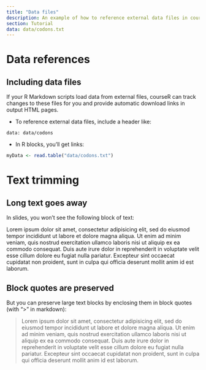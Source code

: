 ```yaml
---
title: "Data files"
description: An example of how to reference external data files in courseR projects.  Also includes examples of text trimming in slide generation.
section: Tutorial
data: data/codons.txt
---
```


# Data references

## Including data files

If your R Markdown scripts load data from external files, courseR can track changes to these files for you and provide automatic download links in output HTML pages.

* To reference external data files, include a header like:

```
data: data/codons
```

* In R blocks, you'll get links:

```r
myData <- read.table("data/codons.txt")
```

# Text trimming

## Long text goes away

In slides, you won't see the following block of text:

Lorem ipsum dolor sit amet, consectetur adipisicing elit, sed do eiusmod tempor incididunt ut labore et dolore magna aliqua. Ut enim ad minim veniam, quis nostrud exercitation ullamco laboris nisi ut aliquip ex ea commodo consequat. Duis aute irure dolor in reprehenderit in voluptate velit esse cillum dolore eu fugiat nulla pariatur. Excepteur sint occaecat cupidatat non proident, sunt in culpa qui officia deserunt mollit anim id est laborum.

## Block quotes are preserved

But you can preserve large text blocks by enclosing them in block quotes (with ">" in markdown):

> Lorem ipsum dolor sit amet, consectetur adipisicing elit, sed do eiusmod tempor incididunt ut labore et dolore magna aliqua. Ut enim ad minim veniam, quis nostrud exercitation ullamco laboris nisi ut aliquip ex ea commodo consequat. Duis aute irure dolor in reprehenderit in voluptate velit esse cillum dolore eu fugiat nulla pariatur. Excepteur sint occaecat cupidatat non proident, sunt in culpa qui officia deserunt mollit anim id est laborum.
